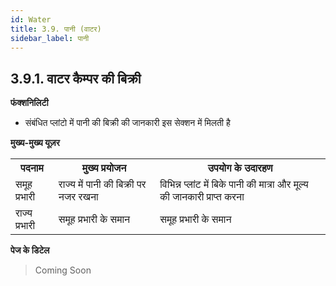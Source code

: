 ```yaml
---
id: Water
title: 3.9. पानी (वाटर)
sidebar_label: पानी
---
```


## 3.9.1. वाटर कैम्पर की बिक्री
**फंक्शनिलिटी**
* संबंधित प्लांटो में पानी की बिक्री की जानकारी इस सेक्शन में मिलती है

**मुख्य-मुख्य यूज़र**
<table>
  <tr>
    <th>पदनाम</th>
    <th>मुख्य प्रयोजन</th>
    <th>उपयोग के उदारहण</th>
  </tr>
  <tr>
    <td>समूह प्रभारी</td>
    <td>राज्य में पानी की बिक्री पर नजर रखना</td>
    <td>विभिन्न प्लांट में बिके पानी की मात्रा और मूल्य की जानकारी प्राप्त करना</td>
  </tr>
  <tr>
    <td>राज्य प्रभारी</td>
    <td>समूह प्रभारी के समान</td>
    <td>समूह प्रभारी के समान</td>
  </tr>
</table>

**पेज के डिटेल**
> Coming Soon
